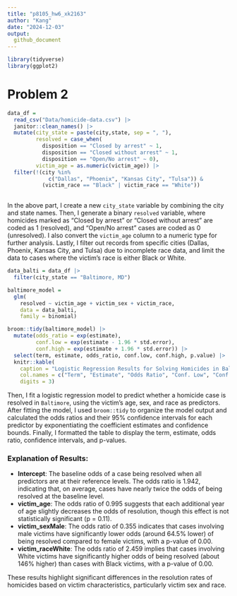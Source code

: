 ```yaml
---
title: "p8105_hw6_xk2163"
author: "Kang"
date: "2024-12-03"
output: 
  github_document
---
```


```r
library(tidyverse)
library(ggplot2)
```

# Problem 2

```r
data_df = 
  read_csv("Data/homicide-data.csv") |> 
  janitor::clean_names() |> 
  mutate(city_state = paste(city,state, sep = ", "),
         resolved = case_when(
           disposition == "Closed by arrest" ~ 1,
           disposition == "Closed without arrest" ~ 1,
           disposition == "Open/No arrest" ~ 0),
         victim_age = as.numeric(victim_age)) |> 
  filter(!(city %in% 
             c("Dallas", "Phoenix", "Kansas City", "Tulsa")) & 
           (victim_race == "Black" | victim_race == "White")) 
  
```

In the above part, I create a new `city_state` variable by combining the city and state names. Then, I generate a binary `resolved` variable, where homicides marked as "Closed by arrest" or "Closed without arrest" are coded as 1 (resolved), and "Open/No arrest" cases are coded as 0 (unresolved). I also convert the `victim_age` column to a numeric type for further analysis. Lastly, I filter out records from specific cities (Dallas, Phoenix, Kansas City, and Tulsa) due to incomplete race data, and limit the data to cases where the victim's race is either Black or White.

```r
data_balti = data_df |> 
  filter(city_state == "Baltimore, MD")

baltimore_model =
  glm(
    resolved ~ victim_age + victim_sex + victim_race,
    data = data_balti,
    family = binomial)

broom::tidy(baltimore_model) |> 
  mutate(odds_ratio = exp(estimate),   
         conf.low = exp(estimate - 1.96 * std.error),   
         conf.high = exp(estimate + 1.96 * std.error)) |> 
  select(term, estimate, odds_ratio, conf.low, conf.high, p.value) |>
  knitr::kable(
    caption = "Logistic Regression Results for Solving Homicides in Baltimore, MD",
    col.names = c("Term", "Estimate", "Odds Ratio", "Conf. Low", "Conf. High", "P-value"),
    digits = 3)
```

Then, I fit a logistic regression model to predict whether a homicide case is resolved in `Baltimore`, using the victim's age, sex, and race as predictors. After fitting the model, I used `broom::tidy` to organize the model output and calculated the odds ratios and their 95% confidence intervals for each predictor by exponentiating the coefficient estimates and confidence bounds. Finally, I formatted the table to display the term, estimate, odds ratio, confidence intervals, and p-values.

### Explanation of Results:

- **Intercept**: The baseline odds of a case being resolved when all predictors are at their reference levels. The odds ratio is 1.942, indicating that, on average, cases have nearly twice the odds of being resolved at the baseline level.
- **victim_age**: The odds ratio of 0.995 suggests that each additional year of age slightly decreases the odds of resolution, though this effect is not statistically significant (p = 0.11).
- **victim_sexMale**: The odds ratio of 0.355 indicates that cases involving male victims have significantly lower odds (around 64.5% lower) of being resolved compared to female victims, with a p-value of 0.00.
- **victim_raceWhite**: The odds ratio of 2.459 implies that cases involving White victims have significantly higher odds of being resolved (about 146% higher) than cases with Black victims, with a p-value of 0.00.

These results highlight significant differences in the resolution rates of homicides based on victim characteristics, particularly victim sex and race.

